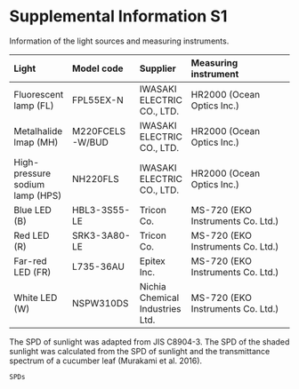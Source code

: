 # Supplemental Information S1

Information of the light sources and measuring instruments.

| Light                           | Model code        | Supplier                        | Measuring instrument              |
|:---------                       |:-----------       |:---------                       |:---------------------             |
| Fluorescent lamp (FL)           | FPL55EX-N         | IWASAKI ELECTRIC CO., LTD.      | HR2000 (Ocean Optics Inc.)        |
| Metalhalide lmap (MH)           | M220FCELS-W/BUD   | IWASAKI ELECTRIC CO., LTD.      | HR2000 (Ocean Optics Inc.)        |
| High-pressure sodium lamp (HPS) | NH220FLS          | IWASAKI ELECTRIC CO., LTD.      | HR2000 (Ocean Optics Inc.)        |
| Blue LED (B)                    | HBL3-3S55-LE      | Tricon Co.                      | MS-720 (EKO Instruments Co. Ltd.) |
| Red LED (R)                     | SRK3-3A80-LE      | Tricon Co.                      | MS-720 (EKO Instruments Co. Ltd.) |
| Far-red LED (FR)                | L735-36AU         | Epitex Inc.                     | MS-720 (EKO Instruments Co. Ltd.) |
| White LED (W)                   | NSPW310DS         | Nichia Chemical Industries Ltd. | MS-720 (EKO Instruments Co. Ltd.) |


The SPD of sunlight was adapted from JIS C8904-3.
The SPD of the shaded sunlight was calculated from the SPD of sunlight and the transmittance spectrum of a cucumber leaf (Murakami et al. 2016).

```r
SPDs
```